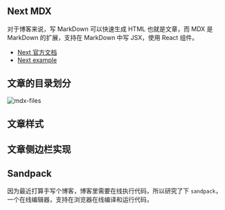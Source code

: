 
## Next MDX

对于博客来说，写 MarkDown 可以快速生成 HTML 也就是文章，而 MDX 是 MarkDown 的扩展，支持在 MarkDown 中写 JSX，使用 React 组件。

- [Next 官方文档](https://nextjs.org/docs/app/building-your-application/configuring/mdx#helpful-links)
- [Next example](https://github.com/vercel/next.js/tree/canary/examples/mdx)

## 文章的目录划分

<Image src="/mdx-files.avif" height={1690} width={3200} className="h-full w-full object-cover" alt="mdx-files" />

## 文章样式

## 文章侧边栏实现

## Sandpack

因为最近打算手写个博客，博客里需要在线执行代码，所以研究了下 `sandpack`，一个在线编辑器，支持在浏览器在线编译和运行代码，
